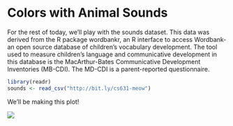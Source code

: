 # Colors with Animal Sounds

For the rest of today, we’ll play with the sounds dataset. This data was derived from the R package wordbankr, an R interface to access Wordbank- an open source database of children’s vocabulary development. The tool used to measure children’s language and communicative development in this database is the MacArthur-Bates Communicative Development Inventories (MB-CDI). The MD-CDI is a parent-reported questionnaire.

```r
library(readr)
sounds <- read_csv("http://bit.ly/cs631-meow")
```

We'll be making this plot!

![](images/lab03.png)
